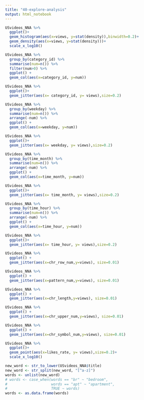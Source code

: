 ```yaml
---
title: "40-explore-analysis"
output: html_notebook
---
```


```r
USvideos_NNA %>%
  ggplot()+
  geom_histogram(aes(x=views, y=stat(density)),binwidth=0.2)+
  geom_density(aes(x=views, y=stat(density)))+
  scale_x_log10()
```

```r
USvideos_NNA %>%
  group_by(category_id) %>%
  summarise(num=n()) %>%
  filter(num>0) %>%
  ggplot() +
  geom_col(aes(x=category_id, y=num))
```

```r
USvideos_NNA %>%
  ggplot()+
  geom_jitter(aes(x= category_id, y= views),size=0.2)
```


```r
USvideos_NNA %>%
  group_by(weekday) %>%
  summarise(num=n()) %>%
  arrange(-num) %>%
  ggplot() +
  geom_col(aes(x=weekday, y=num))
```

```r
USvideos_NNA %>%
  ggplot()+
  geom_jitter(aes(x= weekday, y= views),size=0.2)
```


```r
USvideos_NNA %>%
  group_by(time_month) %>%
  summarise(num=n()) %>%
  arrange(-num) %>%
  ggplot() +
  geom_col(aes(x=time_month, y=num))
```

```r
USvideos_NNA %>%
  ggplot()+
  geom_jitter(aes(x= time_month, y= views),size=0.2)
```


```r
USvideos_NNA %>%
  group_by(time_hour) %>%
  summarise(num=n()) %>%
  arrange(-num) %>%
  ggplot() +
  geom_col(aes(x=time_hour, y=num))
```

```r
USvideos_NNA %>%
  ggplot()+
  geom_jitter(aes(x= time_hour, y= views),size=0.2)
```


```r
USvideos_NNA %>%
  ggplot() +
  geom_jitter(aes(x=chr_row_num,y=views), size=0.01) 
```

```r
USvideos_NNA %>%
  ggplot() +
  geom_jitter(aes(x=pattern_num,y=views), size=0.01)
```

```r
USvideos_NNA %>%
  ggplot() +
  geom_jitter(aes(x=chr_length,y=views), size=0.01)
```

```r
USvideos_NNA %>%
  ggplot() +
  geom_jitter(aes(x=chr_upper_num,y=views), size=0.01)
```

```r
USvideos_NNA %>%
  ggplot() +
  geom_jitter(aes(x=chr_symbol_num,y=views), size=0.01)
```

```r
USvideos_NNA %>%
  ggplot()+
  geom_point(aes(x=likes_rate, y= views),size=0.2)+
  scale_x_log10()
```

```r
new_word <- str_to_lower(USvideos_NNA$title)
new_word <- str_split(new_word, "[^a-z]")
words <- unlist(new_word)
# words <- case_when(words == "br" ~ "bedroom",
#                    words == "apt" ~ "apartment",
#                    TRUE ~ words)
words <- as.data.frame(words)
```

